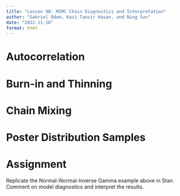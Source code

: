 ```yaml
---
title: "Lesson 9B: MCMC Chain Diagnostics and Interpretation"
author: "Gabriel Odom, Kazi Tanvir Hasan, and Ning Sun"
date: "2022-11-16"
format: html
---
```




# Autocorrelation



# Burn-in and Thinning



# Chain Mixing



# Poster Distribution Samples



# Assignment
Replicate the Normal-Normal-Inverse Gamma example above in Stan. Comment on model diagnostics and interpret the results.
